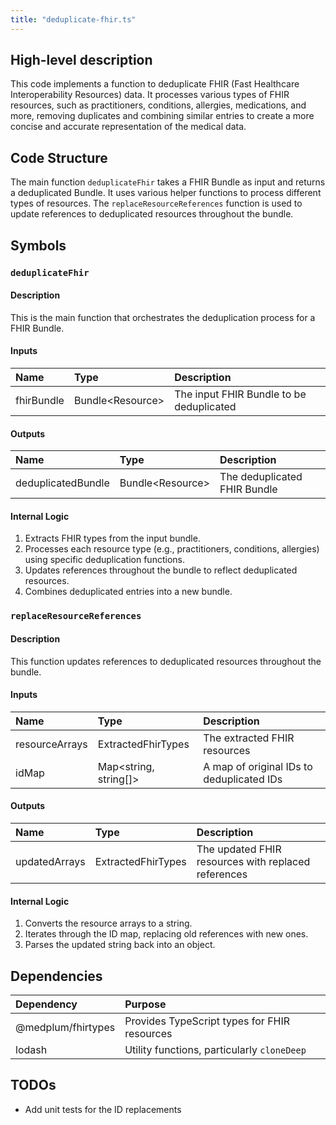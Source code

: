 ```yaml
---
title: "deduplicate-fhir.ts"
---
```


## High-level description
This code implements a function to deduplicate FHIR (Fast Healthcare Interoperability Resources) data. It processes various types of FHIR resources, such as practitioners, conditions, allergies, medications, and more, removing duplicates and combining similar entries to create a more concise and accurate representation of the medical data.

## Code Structure
The main function `deduplicateFhir` takes a FHIR Bundle as input and returns a deduplicated Bundle. It uses various helper functions to process different types of resources. The `replaceResourceReferences` function is used to update references to deduplicated resources throughout the bundle.

## Symbols

### `deduplicateFhir`
#### Description
This is the main function that orchestrates the deduplication process for a FHIR Bundle.

#### Inputs
| Name | Type | Description |
|:-----|:-----|:------------|
| fhirBundle | Bundle&lt;Resource&gt; | The input FHIR Bundle to be deduplicated |

#### Outputs
| Name | Type | Description |
|:-----|:-----|:------------|
| deduplicatedBundle | Bundle&lt;Resource&gt; | The deduplicated FHIR Bundle |

#### Internal Logic
1. Extracts FHIR types from the input bundle.
2. Processes each resource type (e.g., practitioners, conditions, allergies) using specific deduplication functions.
3. Updates references throughout the bundle to reflect deduplicated resources.
4. Combines deduplicated entries into a new bundle.

### `replaceResourceReferences`
#### Description
This function updates references to deduplicated resources throughout the bundle.

#### Inputs
| Name | Type | Description |
|:-----|:-----|:------------|
| resourceArrays | ExtractedFhirTypes | The extracted FHIR resources |
| idMap | Map&lt;string, string[]&gt; | A map of original IDs to deduplicated IDs |

#### Outputs
| Name | Type | Description |
|:-----|:-----|:------------|
| updatedArrays | ExtractedFhirTypes | The updated FHIR resources with replaced references |

#### Internal Logic
1. Converts the resource arrays to a string.
2. Iterates through the ID map, replacing old references with new ones.
3. Parses the updated string back into an object.

## Dependencies
| Dependency | Purpose |
|:-----------|:--------|
| @medplum/fhirtypes | Provides TypeScript types for FHIR resources |
| lodash | Utility functions, particularly `cloneDeep` |

## TODOs
- Add unit tests for the ID replacements